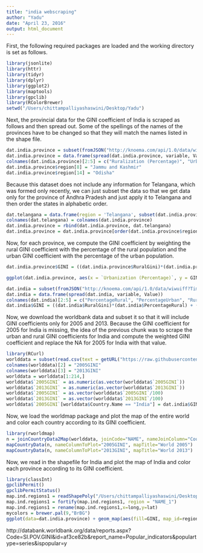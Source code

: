 ```yaml
---
title: "india webscraping"
author: "Yadu"
date: "April 23, 2016"
output: html_document
---
```


First, the following required packages are loaded and the working directory is set as follows. 

```r
library(jsonlite)
library(httr)
library(tidyr)
library(dplyr)
library(ggplot2)
library(maptools)
library(gpclib)
library(RColorBrewer)
setwd("/Users/chittampalliyashaswini/Desktop/Yadu")
```

Next, the provincial data for the GINI coefficient of India is scraped as follows and then spread out. Some of the spellings of the names of the provinces have to be changed so that they will match the names listed in the shape file. 

```r
dat.india.province = subset(fromJSON("http://knoema.com/api/1.0/data/wiwuiff?Time=2005-2005&region=1000130,1000020,1000040,1000050,1000060,1000080,1000090,1000100,1000110,1000120,1000140,1000150,1000160,1000220,1000210,1000230,1000290,1000280,1000270,1000250&variable=1000130,1000140,1000070,1000080&Frequencies=A")$data, select = -c(Unit, Time, RegionId, Frequency, Scale))
dat.india.province = data.frame(spread(dat.india.province, variable, Value))
colnames(dat.india.province)[2:5] = c("Ruralization (Percentage)", "Urbanization (Percentage)", "RuralGini", "UrbanGini")
dat.india.province$region[8] = "Jammu and Kashmir"
dat.india.province$region[14] = "Odisha"
```

Because this dataset does not include any information for Telangana, which was formed only recently, we can just subset the data so that we get data only for the province of Andhra Pradesh and just apply it to Telangana and then order the states in alphabetic order.

```r
dat.telangana = data.frame(region = 'Telangana', subset(dat.india.province, region == "Andhra Pradesh", select = -c(region)))
colnames(dat.telangana) = colnames(dat.india.province)
dat.india.province = rbind(dat.india.province, dat.telangana)
dat.india.province = dat.india.province[order(dat.india.province$region),]
```

Now, for each province, we compute the GINI coefficient by weighting the rural GINI coefficient with the percentage of the rural population and the urban GINI coefficient with the percentage of the urban population.

```r
dat.india.province$GINI = ((dat.india.province$RuralGini)*(dat.india.province$Ruralization) + (dat.india.province$UrbanGini)*(dat.india.province$Urbanization))/100
```

```r
ggplot(dat.india.province, aes(x = `Urbanization (Percentage)`, y = GINI)) + geom_point(color = "red") + geom_smooth(method = "lm")
```

```r
dat.india = subset(fromJSON("http://knoema.com/api/1.0/data/wiwuiff?Time=2005-2005&variable=1000130,1000140,1000080,1000070&region=1000000&Frequencies=A")$data, select = -c(Unit, Time, RegionId, Frequency, Scale))
dat.india = data.frame(spread(dat.india, variable, Value))
colnames(dat.india)[2:5] = c("PercentageRural", "PercentageUrban", "RuralGini", "UrbanGini")
dat.india$GINI = ((dat.india$RuralGini)*(dat.india$PercentageRural) + (dat.india$UrbanGini)*(dat.india$PercentageUrban))/100
```

Now, we download the worldbank data and subset it so that it will include GINI coefficients only for 2005 and 2013. Because the GINI coefficient for 2005 for India is missing, the idea of the previous chunk was to scrape the urban and rural GINI coefficients for India and compute the weighted GINI coefficient and replace the NA for 2005 for India with that value.

```r
library(RCurl)
worlddata = subset(read.csv(text = getURL("https://raw.githubusercontent.com/cyadusha/Data_Extract_From_World_Development_Indicators/master/worlddata.csv"), sep = ","), select = c(Country.Name, X2005, X2013))
colnames(worlddata)[2] = "2005GINI"
colnames(worlddata)[3] = "2013GINI"
worlddata = worlddata[1:214,]
worlddata$`2005GINI` = as.numeric(as.vector(worlddata$`2005GINI`))
worlddata$`2013GINI` = as.numeric(as.vector(worlddata$`2013GINI`))
worlddata$`2005GINI` = as.vector(worlddata$`2005GINI`/100)
worlddata$`2013GINI` = as.vector(worlddata$`2013GINI`/100)
worlddata$`2005GINI`[worlddata$Country.Name == "India"] = dat.india$GINI
```

Now, we load the worldmap package and plot the map of the entire world and color each country according to its GINI coefficient.

```r
library(rworldmap)
n = joinCountryData2Map(worlddata, joinCode="NAME", nameJoinColumn="Country.Name")
mapCountryData(n, nameColumnToPlot="2005GINI", mapTitle="World 2005")
mapCountryData(n, nameColumnToPlot="2013GINI", mapTitle="World 2013")
```

Now, we read in the shapefile for India and plot the map of India and color each province according to its GINI coefficient. 

```r
library(classInt)
gpclibPermit()
gpclibPermitStatus()
map.ind.regions1 = readShapePoly("/Users/chittampalliyashaswini/Desktop/Yadu/IND_adm_shp/IND_adm1.shp", proj4string=CRS("+proj=longlat +datum=NAD27"))
map.ind.regions1 = fortify(map.ind.regions1, region = "NAME_1")
map.ind.regions1 = rename(map.ind.regions1,x=long,y=lat)
mycolors = brewer.pal(9,"BrBG")
ggplot(data=dat.india.province) + geom_map(aes(fill=GINI, map_id=region),map=map.ind.regions1) + expand_limits(map.ind.regions1) + theme_bw() + scale_fill_gradientn(name="Coverage", colours = mycolors)
```

http://databank.worldbank.org/data/reports.aspx?Code=SI.POV.GINI&id=af3ce82b&report_name=Popular_indicators&populartype=series&ispopular=y